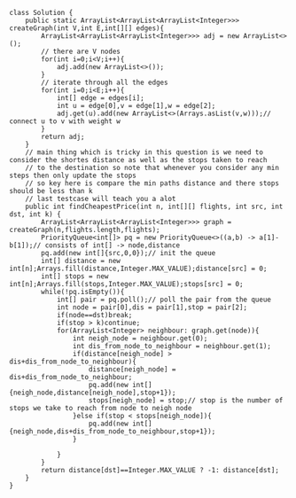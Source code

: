 ```
class Solution {
    public static ArrayList<ArrayList<ArrayList<Integer>>> createGraph(int V,int E,int[][] edges){
        ArrayList<ArrayList<ArrayList<Integer>>> adj = new ArrayList<>();
        // there are V nodes
        for(int i=0;i<V;i++){
            adj.add(new ArrayList<>());
        }
        // iterate through all the edges
        for(int i=0;i<E;i++){
            int[] edge = edges[i];
            int u = edge[0],v = edge[1],w = edge[2];
            adj.get(u).add(new ArrayList<>(Arrays.asList(v,w)));// connect u to v with weight w
        }
        return adj;
    }
    // main thing which is tricky in this question is we need to consider the shortes distance as well as the stops taken to reach
    // to the destination so note that whenever you consider any min steps then only update the stops
    // so key here is compare the min paths distance and there stops should be less than k 
    // last testcase will teach you a alot
    public int findCheapestPrice(int n, int[][] flights, int src, int dst, int k) {
        ArrayList<ArrayList<ArrayList<Integer>>> graph = createGraph(n,flights.length,flights);
        PriorityQueue<int[]> pq = new PriorityQueue<>((a,b) -> a[1]-b[1]);// consists of int[] -> node,distance 
        pq.add(new int[]{src,0,0});// init the queue
        int[] distance = new int[n];Arrays.fill(distance,Integer.MAX_VALUE);distance[src] = 0;
        int[] stops = new int[n];Arrays.fill(stops,Integer.MAX_VALUE);stops[src] = 0;
        while(!pq.isEmpty()){
            int[] pair = pq.poll();// poll the pair from the queue
            int node = pair[0],dis = pair[1],stop = pair[2];
            if(node==dst)break;
            if(stop > k)continue;
            for(ArrayList<Integer> neighbour: graph.get(node)){
                int neigh_node = neighbour.get(0);
                int dis_from_node_to_neighbour = neighbour.get(1);
                if(distance[neigh_node] > dis+dis_from_node_to_neighbour){
                    distance[neigh_node] = dis+dis_from_node_to_neighbour;
                    pq.add(new int[]{neigh_node,distance[neigh_node],stop+1});
                    stops[neigh_node] = stop;// stop is the number of stops we take to reach from node to neigh node
                }else if(stop < stops[neigh_node]){
                    pq.add(new int[]{neigh_node,dis+dis_from_node_to_neighbour,stop+1});
                }
                
            }
        }
        return distance[dst]==Integer.MAX_VALUE ? -1: distance[dst];
    }
}

```